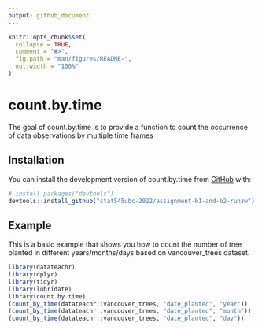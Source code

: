 ```yaml
---
output: github_document
---
```


<!-- README.md is generated from README.Rmd. Please edit that file -->

```r
knitr::opts_chunk$set(
  collapse = TRUE,
  comment = "#>",
  fig.path = "man/figures/README-",
  out.width = "100%"
)
```

# count.by.time

<!-- badges: start -->
<!-- badges: end -->

The goal of count.by.time is to provide a function to count the occurrence of data observations by multiple time frames

## Installation

You can install the development version of count.by.time from [GitHub](https://github.com/) with:

```r
# install.packages("devtools")
devtools::install_github("stat545ubc-2022/assignment-b1-and-b2-runzw")
```

## Example

This is a basic example that shows you how to count the number of tree planted in different years/months/days based on vancouver_trees dataset.
```r
library(datateachr)
library(dplyr)
library(tidyr)
library(lubridate)
library(count.by.time)
(count_by_time(datateachr::vancouver_trees, "date_planted", "year"))
(count_by_time(datateachr::vancouver_trees, "date_planted", "month"))
(count_by_time(datateachr::vancouver_trees, "date_planted", "day"))
```
